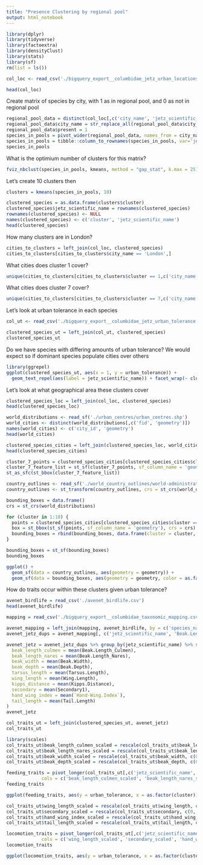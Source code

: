 ```yaml
---
title: "Presence Clustering by regional pool"
output: html_notebook
---
```


```r
library(dplyr)
library(tidyverse)
library(factoextra)
library(densityClust)
library(stats)
library(sf)
rm(list = ls())

col_loc <- read_csv('./bigquery_export__columbidae_jetz_urban_locations.csv')
```


```r
head(col_loc)
```
Create matrix of species by city, with 1 as in regional pool, and 0 as not in regional pool
```r
regional_pool_data = distinct(col_loc[,c('city_name', 'jetz_scientific_name')])
regional_pool_data$city_name = str_replace_all(regional_pool_data$city_name, '[ ,-]+', '_')
regional_pool_data$present = 1
species_in_pools = pivot_wider(regional_pool_data, names_from = city_name, values_from = "present", values_fill = list(present = 0))
species_in_pools = tibble::column_to_rownames(species_in_pools, var='jetz_scientific_name')
species_in_pools
```
What is the optimium number of clusters for this matrix?
```r
fviz_nbclust(species_in_pools, kmeans, method = "gap_stat", k.max = 25)
```
Let's create 10 clusters then
```r
clusters = kmeans(species_in_pools, 10)

clustered_species = as.data.frame(clusters$cluster)
clustered_species$jetz_scientific_name = rownames(clustered_species)
rownames(clustered_species) <- NULL
names(clustered_species) <- c('cluster', 'jetz_scientific_name')
head(clustered_species)
```
How many clusters are in London?
```r
cities_to_clusters = left_join(col_loc, clustered_species)
cities_to_clusters[cities_to_clusters$city_name == 'London',]
```
What cities does cluster 1 cover?
```r
unique(cities_to_clusters[cities_to_clusters$cluster == 1,c('city_name')])
```
What cities does cluster 7 cover?
```r
unique(cities_to_clusters[cities_to_clusters$cluster == 7,c('city_name')])
```
Let's look at urban tolerance in each species
```r
col_ut <- read_csv('./bigquery_export__columbidae_jetz_urban_tolerance.csv')
```
```r
clustered_species_ut = left_join(col_ut, clustered_species)
clustered_species_ut
```
Do we have species with differing amounts of urban tolerance?  We would expect so if dominant species populate cities over others
```r
library(ggrepel)
ggplot(clustered_species_ut, aes(x = 1, y = urban_tolerance)) + 
  geom_text_repel(aes(label = jetz_scientific_name)) + facet_wrap(~ cluster, ncol = 5)
```
Let's look at what geographical area these clusters cover
```r
clustered_species_loc = left_join(col_loc, clustered_species)
head(clustered_species_loc)
```

```r
world_distributions <- read_sf('./urban_centres/urban_centres.shp')
world_cities <- distinct(world_distributions[,c('fid', 'geometry')])
names(world_cities) <- c('city_id', 'geometry')
head(world_cities)
```

```r
clustered_species_cities = left_join(clustered_species_loc, world_cities)
head(clustered_species_cities)
```
```r
cluster_7_points = clustered_species_cities[clustered_species_cities$cluster == 7, ]
cluster_7_feature_list = st_sf(cluster_7_points, sf_column_name = 'geometry')
st_as_sfc(st_bbox(cluster_7_feature_list))
```

```r
country_outlines <- read_sf('./world_country_outlines/world-administrative-boundaries.shp')
country_outlines <- st_transform(country_outlines, crs = st_crs(world_distributions))
```

```r
bounding_boxes = data.frame()
crs = st_crs(world_distributions)

for (cluster in 1:10) {
  points = clustered_species_cities[clustered_species_cities$cluster == cluster, c('geometry')]
  box = st_bbox(st_sf(points, sf_column_name = 'geometry'), crs = crs)
  bounding_boxes = rbind(bounding_boxes, data.frame(cluster = cluster, geometry = st_as_sfc(box)))
}

bounding_boxes = st_sf(bounding_boxes)
bounding_boxes
```


```r
ggplot() +  
  geom_sf(data = country_outlines, aes(geometry = geometry)) + 
  geom_sf(data = bounding_boxes, aes(geometry = geometry, color = as.factor(cluster)), alpha = 0.2)
```

How do traits occur within these clusters given urban tolerance?
```r
avenet_birdlife = read_csv('./avenet_birdlife.csv')
head(avenet_birdlife)
```
```r
mapping = read_csv('./bigquery_export__columbidae_taxonomic_mapping.csv')
```

```r
avenet_mapping = left_join(mapping, avenet_birdlife, by = c('species_name' = 'Species1'))
avenet_jetz_dups = avenet_mapping[, c('jetz_scientific_name', 'Beak.Length_Culmen', 'Beak.Length_Nares', 'Beak.Width', 'Beak.Depth', 'Tarsus.Length', 'Wing.Length', 'Kipps.Distance', 'Secondary1', 'Hand-Wing.Index', 'Tail.Length', 'Habitat.Density', 'Trophic.Niche', 'Primary.Lifestyle')]

avenet_jetz = avenet_jetz_dups %>% group_by(jetz_scientific_name) %>% summarise(
  beak_length_culmen = mean(Beak.Length_Culmen),
  beak_length_nares = mean(Beak.Length_Nares),
  beak_width = mean(Beak.Width),
  beak_depth = mean(Beak.Depth),
  tarsus_length = mean(Tarsus.Length),
  wing_length = mean(Wing.Length),
  kipps_distance = mean(Kipps.Distance),
  secondary = mean(Secondary1),
  hand_wing_index = mean(`Hand-Wing.Index`),
  tail_length = mean(Tail.Length)
)
avenet_jetz
```
```r
col_traits_ut = left_join(clustered_species_ut, avenet_jetz)
col_traits_ut
```

```r
library(scales)
col_traits_ut$beak_length_culmen_scaled = rescale(col_traits_ut$beak_length_culmen, c(0, 1))
col_traits_ut$beak_length_nares_scaled = rescale(col_traits_ut$beak_length_nares, c(0, 1))
col_traits_ut$beak_width_scaled = rescale(col_traits_ut$beak_width, c(0, 1))
col_traits_ut$beak_depth_scaled = rescale(col_traits_ut$beak_depth, c(0, 1))
```

```r
feeding_traits = pivot_longer(col_traits_ut[,c('jetz_scientific_name', 'urban_tolerance', 'cluster', 'beak_length_culmen_scaled', 'beak_length_nares_scaled', 'beak_width_scaled', 'beak_depth_scaled')],
             cols = c('beak_length_culmen_scaled', 'beak_length_nares_scaled', 'beak_width_scaled', 'beak_depth_scaled'), names_to = 'trait', values_to = 'value')
feeding_traits
```

```r
ggplot(feeding_traits, aes(y = urban_tolerance, x = as.factor(cluster))) + geom_point(aes(size = value, color = value)) + facet_wrap(~trait) + scale_color_gradientn(colours = terrain.colors(7))
```

```r
col_traits_ut$wing_length_scaled = rescale(col_traits_ut$wing_length, c(0, 1))
col_traits_ut$secondary_scaled = rescale(col_traits_ut$secondary, c(0, 1))
col_traits_ut$hand_wing_index_scaled = rescale(col_traits_ut$hand_wing_index, c(0, 1))
col_traits_ut$tail_length_scaled = rescale(col_traits_ut$tail_length, c(0, 1))
```

```r
locomotion_traits = pivot_longer(col_traits_ut[,c('jetz_scientific_name', 'urban_tolerance', 'cluster', 'wing_length_scaled', 'secondary_scaled', 'hand_wing_index_scaled', 'tail_length_scaled')],
             cols = c('wing_length_scaled', 'secondary_scaled', 'hand_wing_index_scaled', 'tail_length_scaled'), names_to = 'trait', values_to = 'value')
locomotion_traits
```

```r
ggplot(locomotion_traits, aes(y = urban_tolerance, x = as.factor(cluster))) + geom_point(aes(size = value, color = value)) + facet_wrap(~trait) + scale_color_gradientn(colours = terrain.colors(7))
```


